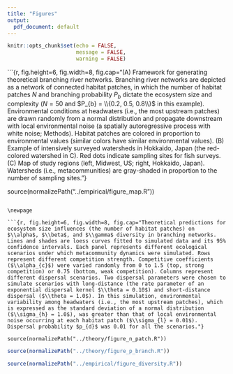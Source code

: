```yaml
---
title: "Figures"
output:
  pdf_document: default
---
```


```r

knitr::opts_chunk$set(echo = FALSE,
                      message = FALSE,
                      warning = FALSE)

```

```{r, fig.height=6, fig.width=8, fig.cap="(A) Framework for generating theoretical branching river networks. Branching river networks are depicted as a network of connected habitat patches, in which the number of habitat patches $N$ and branching probability $P_{b}$ dictate the ecosystem size and complexity ($N = 50$ and $P_{b} = \\{0.2, 0.5, 0.8\\}$ in this example). Environmental conditions at headwaters (i.e., the most upstream patches) are drawn randomly from a normal distribution and propagate downstream with local environmental noise (a spatially autoregressive process with white noise; Methods). Habitat patches are colored in proportion to environmental values (similar colors have similar environmental values). (B) Example of intensively surveyed watersheds in Hokkaido, Japan (the red-colored watershed in C). Red dots indicate sampling sites for fish surveys. (C) Map of study regions (left, Midwest, US; right, Hokkaido, Japan). Watersheds (i.e., metacommunities) are gray-shaded in proportion to the number of sampling sites."}

source(normalizePath("../empirical/figure_map.R"))

```

\newpage

```{r, fig.height=6, fig.width=8, fig.cap="Theoretical predictions for ecosystem size influences (the number of habitat patches) on $\\alpha$, $\\beta$, and $\\gamma$ diversity in branching networks. Lines and shades are loess curves fitted to simulated data and its 95% confidence intervals. Each panel represents different ecological scenarios under which metacommunity dynamics were simulated. Rows represent different competition strength. Competitive coefficients ($\\alpha_{c}$) were varied randomly from 0 to 1.5 (top, strong competition) or 0.75 (bottom, weak competition). Columns represent different dispersal scenarios. Two dispersal parameters were chosen to simulate scenarios with long-distance (the rate parameter of an exponential dispersal kernel $\\theta = 0.10$) and short-distance dispersal ($\\theta = 1.0$). In this simulation, environmental variability among headwaters (i.e., the most upstream patches), which is expressed as the standard deviation of a normal distribution ($\\sigma_{h} = 1.0$), was greater than that of local environmental noise occurring at each habitat patch ($\\sigma_{l} = 0.01$). Dispersal probability $p_{d}$ was 0.01 for all the scenarios."}

source(normalizePath("../theory/figure_n_patch.R"))
```

\newpage

```r

source(normalizePath("../theory/figure_p_branch.R"))
```

\newpage

```r

source(normalizePath("../empirical/figure_diversity.R"))
```

